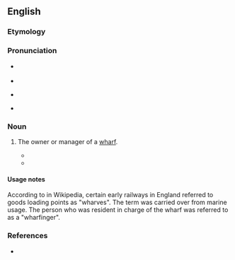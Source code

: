 ==English==

===Etymology===
{{suffix|en|wharfage|er}}

===Pronunciation===
* {{a|RP}} {{IPA|en|/ˈwɔː.fɪn.d͡ʒə/}}
* {{audio|en|LL-Q1860 (eng)-Vealhurl-wharfinger.wav|Audio (Southern England)}}
* {{a|GA}} {{IPA|en|/ˈwɔɹ.fɪn.d͡ʒɚ/}}
* {{a|wine/whine}} {{IPA|en|/ˈhwɔɹ.fɪn.d͡ʒɚ/}}

===Noun===
{{en-noun}}

# {{lb|en|chiefly|historical}} The owner or manager of a [[wharf]].
#* {{quote-journal|en|year=1940|month=December|author=Charles E. Lee|title=The Wenford Mineral Line|journal=Railway Magazine|page=645|text=A female '''wharfinger'''&mdash;a grade of staff peculiar to the Wenford Mineral Line&mdash;lives in an adjacent house.}}
#* {{quote-book|en|year=1993|author=Samuel Beckett|title=Dream of Fair to Middling Women|isbn=1559702176|page=7
|passage=“Get off my pier,” said the '''wharfinger''' rudely, “and let me get home to my tea.”}}

====Usage notes====
According to {{w|Wharf}} in Wikipedia, certain early railways in England referred to goods loading points as "wharves". The term was carried over from marine usage. The person who was resident in charge of the wharf was referred to as a "wharfinger".

===References===
* {{R:Lexico}}